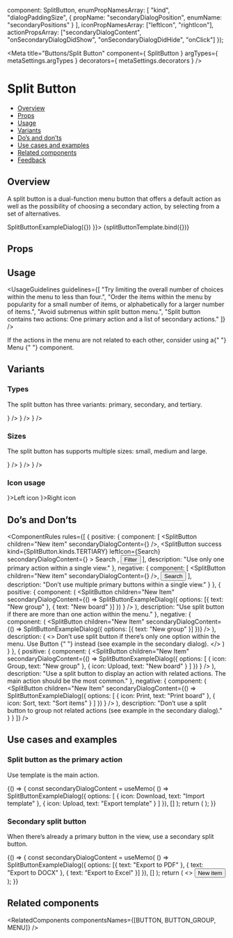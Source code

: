 
  component: SplitButton,
  enumPropNamesArray: [
      "kind",
      "dialogPaddingSize",
      {
          propName: "secondaryDialogPosition",
          enumName: "secondaryPositions"
      }
  ],
  iconPropNamesArray: ["leftIcon", "rightIcon"],
  actionPropsArray: ["secondaryDialogContent", "onSecondaryDialogDidShow", "onSecondaryDialogDidHide", "onClick"]
});

<Meta 
  title="Buttons/Split Button"
  component={ SplitButton }
  argTypes={ metaSettings.argTypes }
  decorators={ metaSettings.decorators }
/>

<!--- Component template -->


<!--- Component documentation -->

# Split Button

- [Overview](#overview)
- [Props](#props)
- [Usage](#usage)
- [Variants](#variants)
- [Do’s and don’ts](#dos-and-donts)
- [Use cases and examples](#use-cases-and-examples)
- [Related components](#related-components)
- [Feedback](#feedback)

## Overview

A split button is a dual-function menu button that offers a default action as well as the possibility of choosing a secondary action, by selecting from a set of alternatives.

<Canvas>
  <Story name="Overview" args={{ children: "Button", secondaryDialogContent: () => SplitButtonExampleDialog({}) }}>
    {splitButtonTemplate.bind({})}
  </Story>
</Canvas>

## Props

<ArgsTable of={SplitButton} />

## Usage

<UsageGuidelines
  guidelines={[
    "Try limiting the overall number of choices within the menu to less than four.",
    "Order the items within the menu by popularity for a small number of items, or alphabetically for a larger number of items.",
    "Avoid submenus within split button menu.",
    "Split button contains two actions: One primary action and a list of secondary actions."
  ]}
/>

<Tip>
  If the actions in the menu are not related to each other, consider using a{" "}
  <Link href="/?path=/docs/navigation-menu--overview" size={Link.sizes.SMALL} withoutSpacing>
    Menu
  </Link>{" "}
  component.
</Tip>

## Variants

### Types

The split button has three variants: primary, secondary, and tertiary.

<Canvas>
  <Story name="Types">
    <SplitButton children="Primary" secondaryDialogContent={<SplitButtonExampleDialog />} />
    <SplitButton
      children="Secondary"
      kind={SplitButton.kinds.SECONDARY}
      secondaryDialogContent={<SplitButtonExampleDialog />}
    />
    <SplitButton
      children="Tertiary"
      kind={SplitButton.kinds.TERTIARY}
      secondaryDialogContent={<SplitButtonExampleDialog />}
    />
  </Story>
</Canvas>

### Sizes

The split button has supports multiple sizes: small, medium and large.

<Canvas>
    <Story name="Sizes">
        <SplitButton children="Small" size={SplitButton.sizes.SMALL} secondaryDialogContent={<SplitButtonExampleDialog />} />
        <SplitButton children="Medium" size={SplitButton.sizes.MEDIUM} secondaryDialogContent={<SplitButtonExampleDialog />} />
        <SplitButton children="Large" size={SplitButton.sizes.LARGE} secondaryDialogContent={<SplitButtonExampleDialog />} />
    </Story>
</Canvas>

### Icon usage

<Canvas>
  <Story name="Split button with icons">
    <SplitButton leftIcon={Add} secondaryDialogContent={<SplitButtonExampleDialog />}>Left icon</SplitButton>
    <SplitButton rightIcon={Add} secondaryDialogContent={<SplitButtonExampleDialog />}>Right icon</SplitButton>
  </Story>
</Canvas>

## Do’s and Don’ts

<ComponentRules
  rules={[
    {
      positive: {
        component: [
          <SplitButton children="New item" secondaryDialogContent={<SplitButtonExampleDialog />} />,
          <SplitButton
            success
            kind={SplitButton.kinds.TERTIARY}
            leftIcon={Search}
            secondaryDialogContent={<SplitButtonExampleDialog />}
          >
            Search
          </SplitButton>,
          <Button kind={Button.kinds.TERTIARY} leftIcon={Filter}>
            Filter
          </Button>
        ],
        description: "Use only one primary action within a single view."
      },
      negative: {
        component: [
          <SplitButton children="New item" secondaryDialogContent={<SplitButtonExampleDialog />} />,
          <Button>Search</Button>
        ],
        description: "Don’t use multiple primary buttons within a single view."
      }
    },
    {
      positive: {
        component: (
          <SplitButton
            children="New Item"
            secondaryDialogContent={() =>
              SplitButtonExampleDialog({ options: [{ text: "New group" }, { text: "New board" }] })
            }
          />
        ),
        description: "Use split button if there are more than one action within the menu."
      },
      negative: {
        component: (
          <SplitButton
            children="New Item"
            secondaryDialogContent={() => SplitButtonExampleDialog({ options: [{ text: "New group" }] })}
          />
        ),
        description: (
          <>
            Don’t use split button if there’s only one option within the menu. Use
            <Link href="/?path=/docs/buttons-button--overview" withoutSpacing>
              Button
            </Link>{" "}
            instead (see example in the secondary dialog).
          </>
        )
      }
    },
    {
      positive: {
        component: (
          <SplitButton
            children="New Item"
            secondaryDialogContent={() =>
              SplitButtonExampleDialog({
                options: [
                  { icon: Group, text: "New group" },
                  { icon: Upload, text: "New board" }
                ]
              })
            }
          />
        ),
        description:
          "Use a split button to display an action with related actions. The main action should be the most common."
      },
      negative: {
        component: (
          <SplitButton
            children="New Item"
            secondaryDialogContent={() =>
              SplitButtonExampleDialog({
                options: [
                  { icon: Print, text: "Print board" },
                  { icon: Sort, text: "Sort items" }
                ]
              })
            }
          />
        ),
        description: "Don’t use a split button to group not related actions (see example in the secondary dialog)."
      }
    }
  ]}
/>

## Use cases and examples

### Split button as the primary action

Use template is the main action.

<Canvas>
  <Story name="Split button as the primary action">
    {() => {
      const secondaryDialogContent = useMemo(
        () =>
          SplitButtonExampleDialog({
            options: [
              { icon: Download, text: "Import template" },
              { icon: Upload, text: "Export template" }
            ]
          }),
        []
      );
      return (
        <SplitButton
          children="Use template"
          secondaryPositions={SplitButton.secondaryPositions.BOTTOM_END}
          secondaryDialogContent={secondaryDialogContent}
        />
      );
    }}
  </Story>
</Canvas>

### Secondary split button

When there’s already a primary button in the view, use a secondary split button.

<Canvas>
  <Story name="Secondary split button">
    {() => {
      const secondaryDialogContent = useMemo(
        () =>
          SplitButtonExampleDialog({
            options: [{ text: "Export to PDF" }, { text: "Export to DOCX" }, { text: "Export to Excel" }]
          }),
        []
      );
      return (
        <>
          <SplitButton
            children="Export to CSV"
            kind={SplitButton.kinds.SECONDARY}
            secondaryPositions={SplitButton.secondaryPositions.BOTTOM_MIDDLE}
            secondaryDialogContent={secondaryDialogContent}
          />
          <Button>New item</Button>
        </>
      );
    }}
  </Story>
</Canvas>

## Related components

<RelatedComponents componentsNames={[BUTTON, BUTTON_GROUP, MENU]} />
